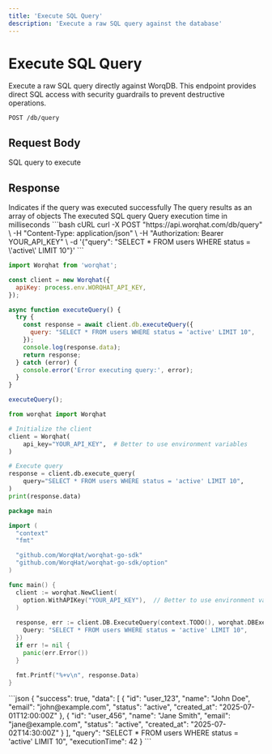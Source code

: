 ```yaml
---
title: 'Execute SQL Query'
description: 'Execute a raw SQL query against the database'
---
```


# Execute SQL Query

Execute a raw SQL query directly against WorqDB. This endpoint provides direct SQL access with security guardrails to prevent destructive operations.

```endpoint
POST /db/query
```

## Request Body

<ParamField body="query" type="string" required>
  SQL query to execute
</ParamField>

## Response

<ResponseField name="success" type="boolean">
  Indicates if the query was executed successfully
</ResponseField>

<ResponseField name="data" type="array">
  The query results as an array of objects
</ResponseField>

<ResponseField name="query" type="string">
  The executed SQL query
</ResponseField>

<ResponseField name="executionTime" type="integer">
  Query execution time in milliseconds
</ResponseField>

<RequestExample>
```bash cURL
curl -X POST "https://api.worqhat.com/db/query" \
  -H "Content-Type: application/json" \
  -H "Authorization: Bearer YOUR_API_KEY" \
  -d '{"query": "SELECT * FROM users WHERE status = \'active\' LIMIT 10"}'
```

```javascript Node.js
import Worqhat from 'worqhat';

const client = new Worqhat({
  apiKey: process.env.WORQHAT_API_KEY,
});

async function executeQuery() {
  try {
    const response = await client.db.executeQuery({
      query: "SELECT * FROM users WHERE status = 'active' LIMIT 10",
    });
    console.log(response.data);
    return response;
  } catch (error) {
    console.error('Error executing query:', error);
  }
}

executeQuery();
```

```python Python
from worqhat import Worqhat

# Initialize the client
client = Worqhat(
    api_key="YOUR_API_KEY",  # Better to use environment variables
)

# Execute query
response = client.db.execute_query(
    query="SELECT * FROM users WHERE status = 'active' LIMIT 10",
)
print(response.data)
```

```go Go
package main

import (
  "context"
  "fmt"

  "github.com/WorqHat/worqhat-go-sdk"
  "github.com/WorqHat/worqhat-go-sdk/option"
)

func main() {
  client := worqhat.NewClient(
    option.WithAPIKey("YOUR_API_KEY"),  // Better to use environment variables
  )
  
  response, err := client.DB.ExecuteQuery(context.TODO(), worqhat.DBExecuteQueryParams{
    Query: "SELECT * FROM users WHERE status = 'active' LIMIT 10",
  })
  if err != nil {
    panic(err.Error())
  }
  
  fmt.Printf("%+v\n", response.Data)
}
```
</RequestExample>

<ResponseExample>
```json
{
  "success": true,
  "data": [
    {
      "id": "user_123",
      "name": "John Doe",
      "email": "john@example.com",
      "status": "active",
      "created_at": "2025-07-01T12:00:00Z"
    },
    {
      "id": "user_456",
      "name": "Jane Smith",
      "email": "jane@example.com",
      "status": "active",
      "created_at": "2025-07-02T14:30:00Z"
    }
  ],
  "query": "SELECT * FROM users WHERE status = 'active' LIMIT 10",
  "executionTime": 42
}
```
</ResponseExample>
